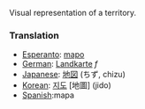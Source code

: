 Visual representation of a territory.

===Translation===

*[[Esperanto]]: [[mapo]]
*[[German]]: [[Landkarte]] ''f''
*[[Japanese]]: [[地図]] (ちず, chizu)
*[[Korean]]: [[지도]] [地圖] (jido)
*[[Spanish]]:mapa